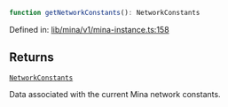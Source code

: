 ```ts
function getNetworkConstants(): NetworkConstants
```

Defined in: [lib/mina/v1/mina-instance.ts:158](https://github.com/o1-labs/o1js/blob/46b9772d07785397c4bd76a102bc9f6730d321bb/src/lib/mina/v1/mina-instance.ts#L158)

## Returns

[`NetworkConstants`](../type-aliases/NetworkConstants.mdx)

Data associated with the current Mina network constants.
